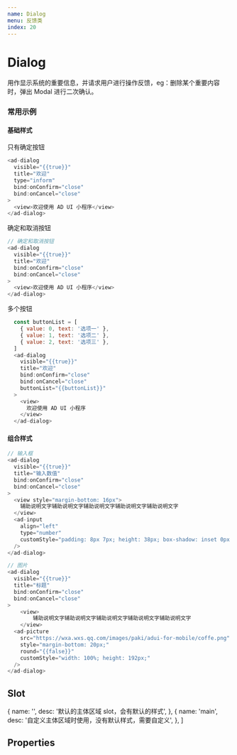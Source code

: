 ```yaml
---
name: Dialog
menu: 反馈类
index: 20
---
```



# Dialog

用作显示系统的重要信息，并请求用户进行操作反馈，eg：删除某个重要内容时，弹出 Modal 进行二次确认。

### 常用示例

#### 基础样式

只有确定按钮

```javascript
<ad-dialog
  visible="{{true}}"
  title="欢迎"
  type="inform"
  bind:onConfirm="close"
  bind:onCancel="close"
>
  <view>欢迎使用 AD UI 小程序</view>
</ad-dialog>
```

确定和取消按钮

```javascript
// 确定和取消按钮
<ad-dialog
  visible="{{true}}"
  title="欢迎"
  bind:onConfirm="close"
  bind:onCancel="close"
>
  <view>欢迎使用 AD UI 小程序</view>
</ad-dialog>
```

多个按钮

```javascript
  const buttonList = [
    { value: 0, text: '选项一' },
    { value: 1, text: '选项二' },
    { value: 2, text: '选项三' },
  ]
  <ad-dialog
    visible="{{true}}"
    title="欢迎"
    bind:onConfirm="close"
    bind:onCancel="close"
    buttonList="{{buttonList}}"
  >
    <view>
      欢迎使用 AD UI 小程序
    </view>
  </ad-dialog>
```

#### 组合样式

```javascript
// 输入框
<ad-dialog
  visible="{{true}}"
  title="输入数值"
  bind:onConfirm="close"
  bind:onCancel="close"
>
  <view style="margin-bottom: 16px">
    辅助说明文字辅助说明文字辅助说明文字辅助说明文字辅助说明文字
  </view>
  <ad-input
    align="left"
    type="number"
    customStyle="padding: 8px 7px; height: 38px; box-shadow: inset 0px 0px 0px 0.5px rgba(0, 0, 0, 0.16); border-radius: 4px;"
  />
</ad-dialog>

// 图片
<ad-dialog
  visible="{{true}}"
  title="标题"
  bind:onConfirm="close"
  bind:onCancel="close"
>
	<view>
		辅助说明文字辅助说明文字辅助说明文字辅助说明文字辅助说明文字
	</view>
  <ad-picture
    src="https://wxa.wxs.qq.com/images/paki/adui-for-mobile/coffe.png"
    style="margin-bottom: 20px;"
    round="{{false}}"
    customStyle="width: 100%; height: 192px;"
  />
</ad-dialog>
```

## Slot

  {
    name: '',
    desc: '默认的主体区域 slot，会有默认的样式',
  },
  {
    name: 'main',
    desc: '自定义主体区域时使用，没有默认样式，需要自定义',
  },
]

<Table
  columnsResizable
  dataSource={slots}
  columns={[
    {
      dataIndex: 'name',
      title: 'name',
    },
    {
      dataIndex: 'desc',
      title: '描述',
    },
  ]}
/>

<!-- ## Events

  {
    name: 'onConfirm',
    desc: '单个或者是多个按钮时点击按钮触发，两个按钮时点击右边按钮触发',
    value: '{ value }，按钮列表时才有返回值',
  },
  {
    name: 'onCancel',
    desc: '点击左边的按钮时触发',
    value: '',
  },
]

<Table
  columnsResizable
  dataSource={events}
  columns={[
    {
      dataIndex: 'name',
      title: 'name',
    },
    {
      dataIndex: 'desc',
      title: '描述',
    },
    {
      dataIndex: 'value',
      title: '返回值',
    },
  ]}
/> -->

## Properties
